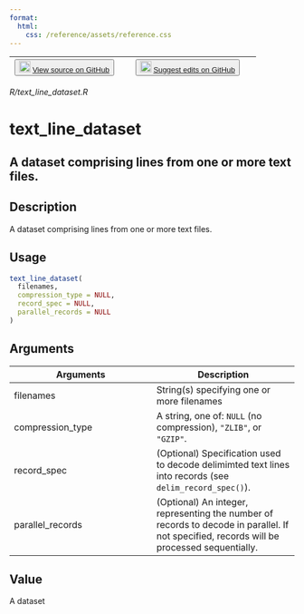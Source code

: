 ```yaml
---
format:
  html:
    css: /reference/assets/reference.css
---
```


| <button class="button"> ![](/reference/assets/GitHub-Mark-32px.png){width="20"} [View source on GitHub](https://github.com/rstudio/tfdatasets//blob/main/R/text_line_dataset.R) </button> | <button class="button"> ![](/reference/assets/GitHub-Mark-32px.png){width="20"} [Suggest edits on GitHub](https://github.com/rstudio/tfdatasets//edit/main/R/text_line_dataset.R) </button> |
|:------------------------------:|:--------------------------------------:|

*R/text_line_dataset.R*

# text_line_dataset

## A dataset comprising lines from one or more text files.

## Description
A dataset comprising lines from one or more text files. 


## Usage
```r
text_line_dataset( 
  filenames, 
  compression_type = NULL, 
  record_spec = NULL, 
  parallel_records = NULL 
) 
```

## Arguments
|Arguments|Description|
|---|---|
| filenames | String(s) specifying one or more filenames |
| compression_type | A string, one of: `NULL` (no compression), `"ZLIB"`, or `"GZIP"`. |
| record_spec | (Optional) Specification used to decode delimimted text lines into records (see `delim_record_spec()`). |
| parallel_records | (Optional) An integer, representing the number of records to decode in parallel. If not specified, records will be processed sequentially. |



## Value
A dataset 




